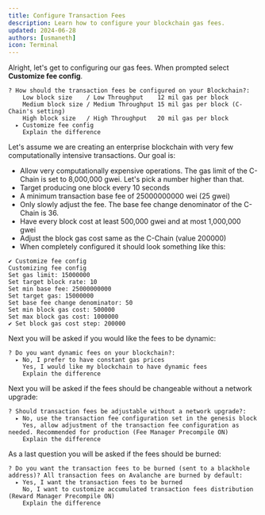 ```yaml
---
title: Configure Transaction Fees
description: Learn how to configure your blockchain gas fees.
updated: 2024-06-28
authors: [usmaneth]
icon: Terminal
---
```


Alright, let's get to configuring our gas fees. When prompted select **Customize fee config**.

```
? How should the transaction fees be configured on your Blockchain?: 
    Low block size    / Low Throughput    12 mil gas per block
    Medium block size / Medium Throughput 15 mil gas per block (C-Chain's setting)
    High block size   / High Throughput   20 mil gas per block
  ▸ Customize fee config
    Explain the difference
```

Let's assume we are creating an enterprise blockchain with very few computationally intensive transactions. Our goal is:

- Allow very computationally expensive operations. The gas limit of the C-Chain is set to 8,000,000 gwei. Let's pick a number higher than that.
- Target producing one block every 10 seconds
- A minimum transaction base fee of 25000000000 wei (25 gwei)
- Only slowly adjust the fee. The base fee change denominator of the C-Chain is 36.
- Have every block cost at least 500,000 gwei and at most 1,000,000 gwei
- Adjust the block gas cost same as the C-Chain (value 200000)
- When completely configured it should look something like this:

```
✔ Customize fee config
Customizing fee config
Set gas limit: 15000000
Set target block rate: 10
Set min base fee: 25000000000
Set target gas: 15000000
Set base fee change denominator: 50
Set min block gas cost: 500000
Set max block gas cost: 1000000
✔ Set block gas cost step: 200000
```

Next you will be asked if you would like the fees to be dynamic:

```
? Do you want dynamic fees on your blockchain?: 
  ▸ No, I prefer to have constant gas prices
    Yes, I would like my blockchain to have dynamic fees
    Explain the difference
```

Next you will be asked if the fees should be changeable without a network upgrade:

```
? Should transaction fees be adjustable without a network upgrade?: 
  ▸ No, use the transaction fee configuration set in the genesis block
    Yes, allow adjustment of the transaction fee configuration as needed. Recommended for production (Fee Manager Precompile ON)
    Explain the difference
```

As a last question you will be asked if the fees should be burned:

```
? Do you want the transaction fees to be burned (sent to a blackhole address)? All transaction fees on Avalanche are burned by default: 
  ▸ Yes, I want the transaction fees to be burned
    No, I want to customize accumulated transaction fees distribution (Reward Manager Precompile ON)
    Explain the difference
```

